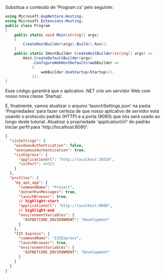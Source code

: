Substitua o conteúdo de 'Program.cs' pelo seguinte:

```csharp title="Program.cs"
using Microsoft.AspNetCore.Hosting;
using Microsoft.Extensions.Hosting;
public class Program
{
    public static void Main(string[] args)
    {
        CreateHostBuilder(args).Build().Run();
    }
    public static IHostBuilder CreateHostBuilder(string[] args) =>
        Host.CreateDefaultBuilder(args)
            .ConfigureWebHostDefaults(webBuilder =>
            {
                webBuilder.UseStartup<Startup>();
            });
}
```

Esse código garantirá que o aplicativo .NET crie um servidor Web com nosso
nova classe 'Startup'.

E, finalmente, vamos atualizar o arquivo 'launchSettings.json' na pasta 'Propriedades' para fazer
certeza de que nosso aplicativo de servidor está usando o protocolo padrão (HTTP) e a porta (8080) que nós
será usado ao longo deste tutorial. Atualizar a propriedade 'applicationUrl' do padrão
Iniciar perfil para 'http://localhost:8080':

```json
{
  "iisSettings": {
    "windowsAuthentication": false,
    "anonymousAuthentication": true,
    "iisExpress": {
      "applicationUrl": "http://localhost:38524",
      "sslPort": 44323
    }
  },
  "profiles": {
    "my_aps_app": {
      "commandName": "Project",
      "dotnetRunMessages": true,
      "launchBrowser": true,
      // highlight-start
      "applicationUrl": "http://localhost:8080",
      // highlight-end
      "environmentVariables": {
        "ASPNETCORE_ENVIRONMENT": "Development"
      }
    },
    "IIS Express": {
      "commandName": "IISExpress",
      "launchBrowser": true,
      "environmentVariables": {
        "ASPNETCORE_ENVIRONMENT": "Development"
      }
    }
  }
}
```

